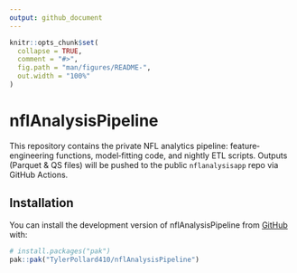 ```yaml
---
output: github_document
---
```


<!-- README.md is generated from README.Rmd. Please edit that file -->

```r
knitr::opts_chunk$set(
  collapse = TRUE,
  comment = "#>",
  fig.path = "man/figures/README-",
  out.width = "100%"
)
```

# nflAnalysisPipeline

<!-- badges: start -->
<!-- badges: end -->

This repository contains the private NFL analytics pipeline: feature‐engineering functions, model‐fitting code, and nightly ETL scripts. Outputs (Parquet & QS files) will be pushed to the public `nflanalysisapp` repo via GitHub Actions.

## Installation

You can install the development version of nflAnalysisPipeline from [GitHub](https://github.com/) with:

``` r
# install.packages("pak")
pak::pak("TylerPollard410/nflAnalysisPipeline")
```

